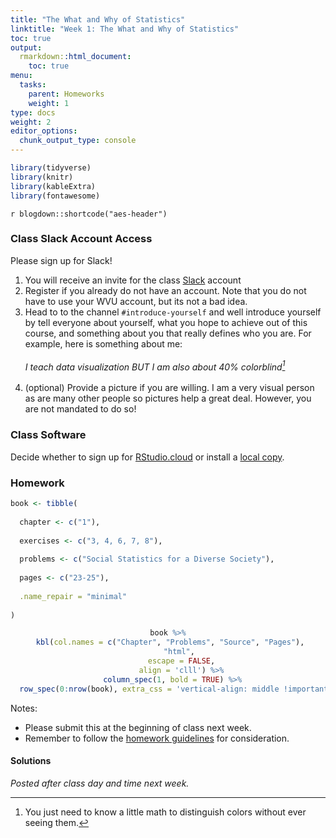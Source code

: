 ```yaml
---
title: "The What and Why of Statistics"
linktitle: "Week 1: The What and Why of Statistics"
toc: true
output:
  rmarkdown::html_document:
    toc: true
menu:
  tasks:
    parent: Homeworks
    weight: 1
type: docs
weight: 2
editor_options: 
  chunk_output_type: console
---
```


```r
library(tidyverse)
library(knitr)
library(kableExtra)
library(fontawesome)
```

`r blogdown::shortcode("aes-header")`

### Class Slack Account Access
Please sign up for Slack!

1. You will receive an invite for the class [Slack](2021edp613.slack.com) account
2. Register if you already do not have an account. Note that you do not have to use your WVU account, but its not a bad idea.
3. Head to to the channel `#introduce-yourself` and well introduce yourself by tell everyone about yourself, what you hope to achieve out of this course, and something about you that really defines who you are. For example, here is something about me:<br>
<br>
<i>I teach data visualization BUT I am also about 40% colorblind[^1]</i><br><br>
4. (optional) Provide a picture if you are willing. I am a very visual person as are many other people so pictures help a great deal. However, you are not mandated to do so!

### Class Software
Decide whether to sign up for [RStudio.cloud](/resources/install/#rstudio-cloud) or install a [local copy](/resources/install/#rstudio-on-your-computer).

### Homework
```r
book <- tibble(
  
  chapter <- c("1"),
  
  exercises <- c("3, 4, 6, 7, 8"),
  
  problems <- c("Social Statistics for a Diverse Society"),
  
  pages <- c("23-25"),
  
  .name_repair = "minimal"
  
)
```

<center>
```r
book %>%
  kbl(col.names = c("Chapter", "Problems", "Source", "Pages"), 
      "html", 
      escape = FALSE,
      align = 'clll') %>%
  column_spec(1, bold = TRUE) %>%
  row_spec(0:nrow(book), extra_css = 'vertical-align: middle !important;', background = "#212121", color = "#ffffff")
```
</center>

Notes: 

- Please submit this at the beginning of class next week.
- Remember to follow the [homework guidelines](/tasks/#homeworks) for consideration.

<!--
to the Submission Portal on [ecampus](https://ecampus.wvu.edu/) by 11:59 PM next Wednesday.<br>
-->

#### Solutions

*Posted after class day and time next week.*

<!--
<details><summary>3</summary>
<p>

a. <span class="boxed">Interval–ratio</span>
b. <span class="boxed">Interval–ratio</span>
c. <span class="boxed">Nominal</span>
d. <span class="boxed">Ordinal</span>
e. <span class="boxed">Nominal</span>
f. <span class="boxed">Interval–ratio</span>
g. <span class="boxed">Ordinal</span> 

</p>
</details>

<details><summary>4</summary>
<p>

a. <span class="boxed">Discrete</span>
b. <span class="boxed">Continuous</span> 
c. <span class="boxed">Continuous</span> 

</p>
</details>

<details><summary>6</summary>
<p>

a. Unemployment records could be used to determine the actual number of unemployed; a <span class="boxed">descriptive statistic</span> based upon the population. 
b. A survey is taken to estimate student opinions about the quality of food; <span class="boxed">inferential statistic</span>.
c. National health records can be used to determine the incidence rate of breast cancer among all Asian women, so this would be a <span class="boxed">descriptive statistic</span>. 
d. The ratings will be gathered from a survey, so this is an <span class="boxed">inferential statistic</span>.
e. A university should be able to report GPA by major, so this is a <span class="boxed">descriptive statistic</span> based upon the population. 
f. In theory, the United States records all immigrants to this country. Therefore, the number of South East Asian immigrants would be a <span class="boxed">descriptive statistic</span>. However, because of illegal immigration, surveys are also taken to estimate the total number of legal and unauthorized immigrants. In that event, the number of immigrants would be an <span class="boxed">inferential statistic</span>.

</p>
</details>

<details><summary>7</summary>
<p>

a. <span class="boxed">Annual income</span> 
b. Gender: <span class="boxed">nominal</span><br>
Number of hours worked per week: <span class="boxed">interval ratio</span><br>
Years of education: <span class="boxed">interval ratio</span><br> 
Job title: <span class="boxed">nominal</span>. 
c. This is an application of <span class="boxed">inferential statistics</span>. The researcher is using information based on her sample to predict the annual income of a larger population of young graduates.


</p>
</details>

<details><summary>8</summary>
<p>
At the nominal level, a simple measure of political participation is whether or not someone voted in the most recent general election. This variable would be coded either <span class="boxed">yes</span> or <span class="boxed">no</span>. 

At the ordinal level, a composite measure could be constructed of both voting and political party membership, like this:

```r
dt <- tibble(
  Text_1 = c("Didn’t vote; No membership","Voted; No membership OR Membership; Didn’t vote", "Voted;  Membership"),
  Text_2 = c("0", "1", "2")
)
```

```r
kable(dt, 
      align = c('l', "c"), 
      col.names = c("Behavior", "Code") 
      ) %>%
  kable_styling(position = "center",
                full_width = FALSE) 
```

These codes are <span class="boxed">ordinal</span> in scale because the amount of political participation can be ranked from high to low. Other possible ordinal variables can be constructed from other sets of behaviors, such as working in a candidate’s campaign and signing a petition. The key points are to create a variable whose values can be ranked and whose values are not on an interval–ratio scale.

At the <span class="boxed">interval–ratio</span> level, political participation could be measured by the percentage of elections in which a person has voted since becoming eligible to vote, or the amount of money a person donated to political candidates during some specified time period. 

</p>
</details>
-->

[^1]: You just need to know a little math to distinguish colors without ever seeing them.
